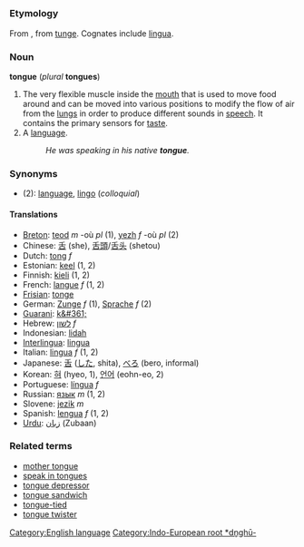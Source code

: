 =={{en}}==
[[Category:English language]]
===Etymology===
From {{enm}}, from {{ang}} [[tunge]]. Cognates include {{la}} [[lingua]]. [[Category:Indo-European root *dn̥ghū-]]
===Noun===
'''tongue''' (''plural'' '''tongues''')

#The very flexible muscle inside the [[mouth]] that is used to move food around and can be moved into various positions to modify the flow of air from the [[lung]]s in order to produce different sounds in [[speech]]. It contains the primary sensors for [[taste]].
#A [[language]].
#:''He was speaking in his native '''tongue'''.''

===Synonyms===
*(2): [[language]], [[lingo]] (''colloquial'')

====Translations====
*[[Breton]]: [[teod]] ''m'' -où ''pl'' (1), [[yezh]] ''f'' -où ''pl'' (2)
*Chinese: [[舌]] (she), [[舌頭]]/[[舌头]] (shetou)
*Dutch: [[tong]] ''f''
*Estonian: [[keel]] (1, 2)
*Finnish: [[kieli]] (1, 2)
*French: [[langue#French|langue]] ''f'' (1, 2)
*[[Frisian]]: [[tonge]]
*German: [[Zunge]] ''f'' (1), [[Sprache]] ''f'' (2)
*[[Guarani]]: [[k&#361;]]
*Hebrew: [[לשון]] ''f''
*Indonesian: [[lidah]]
*[[Interlingua]]: [[lingua#Interlingua|lingua]]
*Italian: [[lingua#Italian|lingua]] ''f'' (1, 2)
*Japanese: [[舌]] ([[した]], shita), [[べろ]] (bero, informal)
*Korean: [[혀]] (hyeo, 1), [[언어]] (eohn-eo, 2)  
*Portuguese: [[língua]] ''f''
*Russian: [[язык]] ''m'' (1, 2)
*Slovene: [[jezik]] ''m''
*Spanish: [[lengua]] ''f'' (1, 2)
*[[Urdu]]: [[زبان]] (Zubaan)

===Related terms===
*[[mother tongue]]
*[[speak in tongues]]
*[[tongue depressor]]
*[[tongue sandwich]]
*[[tongue-tied]]
*[[tongue twister]]